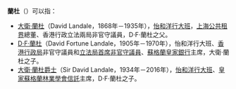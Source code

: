 '''蘭杜'''（{{Lang-en|'''Landale'''}}）可以指：

* [[大衛·蘭杜|大衛·蘭杜]]（David Landale，1868年－1935年），[[怡和洋行|怡和洋行]][[大班|大班]]，[[上海公共租界|上海公共租界]]總董、香港行政立法兩局非官守議員，D·F·蘭杜之父。
* [[D·F·蘭杜|D·F·蘭杜]]（David Fortune Landale，1905年－1970年），怡和洋行大班、[[香港|香港]][[香港行政局|行政局]]非官守議員和[[香港立法局|立法局]][[首席非官守議員|首席非官守議員]]、[[蘇格蘭皇家銀行|蘇格蘭皇家銀行]]主席，大衛·蘭杜之子。
* [[D·W·N·蘭杜|大衛·蘭杜爵士]]（Sir David Landale，1934年－2016年），[[怡和洋行|怡和洋行]][[大班|大班]]、[[皇家蘇格蘭林業學會|皇家蘇格蘭林業學會信託]]主席，D·F·蘭杜之子。

{{消歧義|G|Cat=二字人名消歧義}}